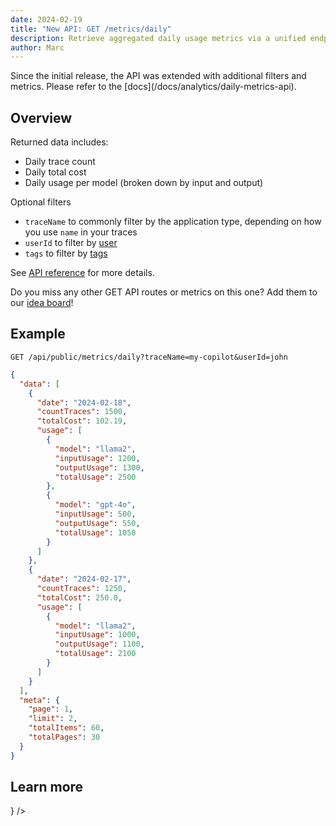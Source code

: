 ```yaml
---
date: 2024-02-19
title: "New API: GET /metrics/daily"
description: Retrieve aggregated daily usage metrics via a unified endpoint. Filters for application type, user, or tags are available for tailored data retrieval.
author: Marc
---
```



<ChangelogHeader />

<Callout type="warning">
  Since the initial release, the API was extended with additional filters and
  metrics. Please refer to the [docs](/docs/analytics/daily-metrics-api).
</Callout>

## Overview

Returned data includes:

- Daily trace count
- Daily total cost
- Daily usage per model (broken down by input and output)

Optional filters

- `traceName` to commonly filter by the application type, depending on how you use `name` in your traces
- `userId` to filter by [user](/docs/tracing-features/users)
- `tags` to filter by [tags](/docs/tracing-features/tags)

See [API reference](https://api.reference.langfuse.com/#tag/metrics/GET/api/public/metrics/daily) for more details.

Do you miss any other GET API routes or metrics on this one? Add them to our [idea board](/ideas)!

## Example

```
GET /api/public/metrics/daily?traceName=my-copilot&userId=john
```

```json
{
  "data": [
    {
      "date": "2024-02-18",
      "countTraces": 1500,
      "totalCost": 102.19,
      "usage": [
        {
          "model": "llama2",
          "inputUsage": 1200,
          "outputUsage": 1300,
          "totalUsage": 2500
        },
        {
          "model": "gpt-4o",
          "inputUsage": 500,
          "outputUsage": 550,
          "totalUsage": 1050
        }
      ]
    },
    {
      "date": "2024-02-17",
      "countTraces": 1250,
      "totalCost": 250.0,
      "usage": [
        {
          "model": "llama2",
          "inputUsage": 1000,
          "outputUsage": 1100,
          "totalUsage": 2100
        }
      ]
    }
  ],
  "meta": {
    "page": 1,
    "limit": 2,
    "totalItems": 60,
    "totalPages": 30
  }
}
```

## Learn more


<Cards num={3}>
  <Card
    title="Docs"
    href="/docs/analytics/daily-metrics-api"
    icon={<BookOpen />}
  />
</Cards>
